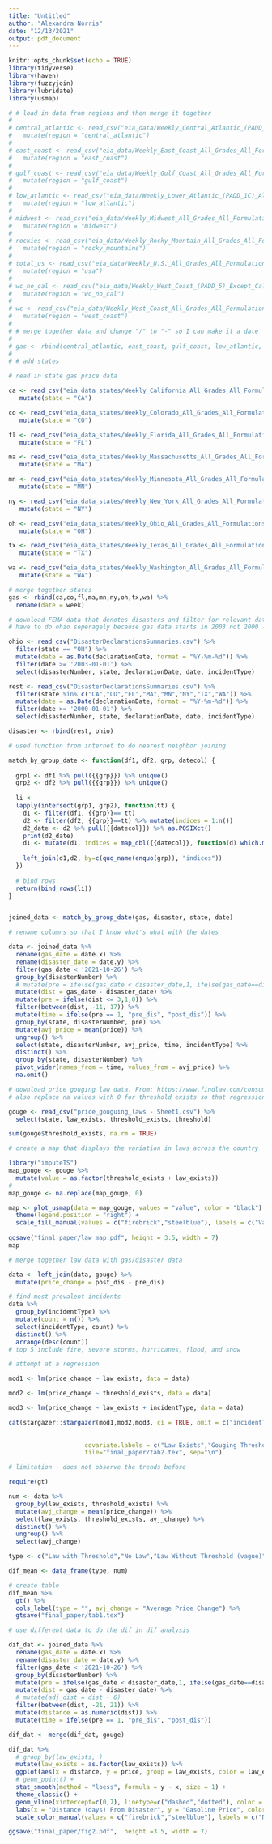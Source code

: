 ```yaml
---
title: "Untitled"
author: "Alexandra Norris"
date: "12/13/2021"
output: pdf_document
---
```


```r
knitr::opts_chunk$set(echo = TRUE)
library(tidyverse)
library(haven)
library(fuzzyjoin)
library(lubridate)
library(usmap)
```

```r

# # load in data from regions and then merge it together
# 
# central_atlantic <- read_csv("eia_data/Weekly_Central_Atlantic_(PADD_1B)_All_Grades_All_Formulations_Retail_Gasoline_Prices.csv") %>%
#   mutate(region = "central_atlantic")
# 
# east_coast <- read_csv("eia_data/Weekly_East_Coast_All_Grades_All_Formulations_Retail_Gasoline_Prices.csv") %>%
#   mutate(region = "east_coast")
# 
# gulf_coast <- read_csv("eia_data/Weekly_Gulf_Coast_All_Grades_All_Formulations_Retail_Gasoline_Prices.csv") %>%
#   mutate(region = "gulf_coast")
# 
# low_atlantic <- read_csv("eia_data/Weekly_Lower_Atlantic_(PADD_1C)_All_Grades_All_Formulations_Retail_Gasoline_Prices.csv") %>%
#   mutate(region = "low_atlantic")
# 
# midwest <- read_csv("eia_data/Weekly_Midwest_All_Grades_All_Formulations_Retail_Gasoline_Prices.csv") %>%
#   mutate(region = "midwest")
# 
# rockies <- read_csv("eia_data/Weekly_Rocky_Mountain_All_Grades_All_Formulations_Retail_Gasoline_Prices.csv") %>%
#   mutate(region = "rocky_mountains") 
# 
# total_us <- read_csv("eia_data/Weekly_U.S._All_Grades_All_Formulations_Retail_Gasoline_Prices.csv") %>%
#   mutate(region = "usa") 
# 
# wc_no_cal <- read_csv("eia_data/Weekly_West_Coast_(PADD_5)_Except_California_All_Grades_All_Formulations_Retail_Gasoline_Prices.csv") %>%
#   mutate(region = "wc_no_cal")
# 
# wc <- read_csv("eia_data/Weekly_West_Coast_All_Grades_All_Formulations_Retail_Gasoline_Prices.csv") %>%
#   mutate(region = "west_coast")
# 
# # merge together data and change "/" to "-" so I can make it a date
# 
# gas <- rbind(central_atlantic, east_coast, gulf_coast, low_atlantic, midwest, rockies, total_us, wc_no_cal, wc)
# 
# # add states 

```

```r

# read in state gas price data

ca <- read_csv("eia_data_states/Weekly_California_All_Grades_All_Formulations_Retail_Gasoline_Prices.csv") %>%
   mutate(state = "CA")

co <- read_csv("eia_data_states/Weekly_Colorado_All_Grades_All_Formulations_Retail_Gasoline_Prices.csv") %>%
   mutate(state = "CO")

fl <- read_csv("eia_data_states/Weekly_Florida_All_Grades_All_Formulations_Retail_Gasoline_Prices.csv") %>%
   mutate(state = "FL")

ma <- read_csv("eia_data_states/Weekly_Massachusetts_All_Grades_All_Formulations_Retail_Gasoline_Prices.csv") %>%
   mutate(state = "MA")

mn <- read_csv("eia_data_states/Weekly_Minnesota_All_Grades_All_Formulations_Retail_Gasoline_Prices.csv") %>%
   mutate(state = "MN")

ny <- read_csv("eia_data_states/Weekly_New_York_All_Grades_All_Formulations_Retail_Gasoline_Prices.csv") %>%
   mutate(state = "NY")

oh <- read_csv("eia_data_states/Weekly_Ohio_All_Grades_All_Formulations_Retail_Gasoline_Prices.csv") %>%
   mutate(state = "OH")

tx <- read_csv("eia_data_states/Weekly_Texas_All_Grades_All_Formulations_Retail_Gasoline_Prices.csv") %>%
   mutate(state = "TX")

wa <- read_csv("eia_data_states/Weekly_Washington_All_Grades_All_Formulations_Retail_Gasoline_Prices.csv") %>%
   mutate(state = "WA")

# merge together states
gas <- rbind(ca,co,fl,ma,mn,ny,oh,tx,wa) %>%
  rename(date = week)

```

```r

# download FEMA data that denotes disasters and filter for relevant data
# have to do ohio seperagely because gas data starts in 2003 not 2000 like the rest - makes it so the nearest merge works better

ohio <- read_csv("DisasterDeclarationsSummaries.csv") %>%
  filter(state == "OH") %>%
  mutate(date = as.Date(declarationDate, format = "%Y-%m-%d")) %>%
  filter(date >= '2003-01-01') %>%
  select(disasterNumber, state, declarationDate, date, incidentType)

rest <- read_csv("DisasterDeclarationsSummaries.csv") %>%
  filter(state %in% c("CA","CO","FL","MA","MN","NY","TX","WA")) %>%
  mutate(date = as.Date(declarationDate, format = "%Y-%m-%d")) %>%
  filter(date >= '2000-01-01') %>%
  select(disasterNumber, state, declarationDate, date, incidentType)

disaster <- rbind(rest, ohio)

```

```r

# used function from internet to do nearest neighbor joining

match_by_group_date <- function(df1, df2, grp, datecol) {
  
  grp1 <- df1 %>% pull({{grp}}) %>% unique()
  grp2 <- df2 %>% pull({{grp}}) %>% unique()
  
  li <-
  lapply(intersect(grp1, grp2), function(tt) {
    d1 <- filter(df1, {{grp}}== tt)
    d2 <- filter(df2, {{grp}}==tt) %>% mutate(indices = 1:n())
    d2_date <- d2 %>% pull({{datecol}}) %>% as.POSIXct()
    print(d2_date)
    d1 <- mutate(d1, indices = map_dbl({{datecol}}, function(d) which.min(abs(d2_date - as.POSIXct(d)))))
    
    left_join(d1,d2, by=c(quo_name(enquo(grp)), "indices"))
  })
  
  # bind rows
  return(bind_rows(li))
}


joined_data <- match_by_group_date(gas, disaster, state, date)

```

```r
# rename columns so that I know what's what with the dates

data <- joined_data %>%
  rename(gas_date = date.x) %>%
  rename(disaster_date = date.y) %>%
  filter(gas_date < '2021-10-26') %>%
  group_by(disasterNumber) %>%
  # mutate(pre = ifelse(gas_date < disaster_date,1, ifelse(gas_date==disaster_date,1, 0))) %>%
  mutate(dist = gas_date - disaster_date) %>%
  mutate(pre = ifelse(dist <= 3,1,0)) %>%
  filter(between(dist, -11, 17)) %>%
  mutate(time = ifelse(pre == 1, "pre_dis", "post_dis")) %>%
  group_by(state, disasterNumber, pre) %>%
  mutate(avj_price = mean(price)) %>%
  ungroup() %>%
  select(state, disasterNumber, avj_price, time, incidentType) %>%
  distinct() %>%
  group_by(state, disasterNumber) %>%
  pivot_wider(names_from = time, values_from = avj_price) %>%
  na.omit()

```




```r
# download price gouging law data. From: https://www.findlaw.com/consumer/consumer-transactions/price-gouging-laws-by-state.html
# also replace na values with 0 for threshold exists so that regression works

gouge <- read_csv("price_gouguing_laws - Sheet1.csv") %>%
  select(state, law_exists, threshold_exists, threshold)

sum(gouge$threshold_exists, na.rm = TRUE)
```


```r

# create a map that displays the variation in laws across the country

library("imputeTS")
map_gouge <- gouge %>%
  mutate(value = as.factor(threshold_exists + law_exists))
# 
map_gouge <- na.replace(map_gouge, 0)

map <- plot_usmap(data = map_gouge, values = "value", color = "black") + 
  theme(legend.position = "right") +
  scale_fill_manual(values = c("firebrick","steelblue"), labels = c("Vague Law","Law with Threshold","No Law"), name = "Type of Price Gouging Law")
    
ggsave("final_paper/law_map.pdf", height = 3.5, width = 7)
map
```
```r

# merge together law data with gas/disaster data

data <- left_join(data, gouge) %>%
  mutate(price_change = post_dis - pre_dis)

```

```r

# find most prevalent incidents
data %>%
  group_by(incidentType) %>%
  mutate(count = n()) %>%
  select(incidentType, count) %>%
  distinct() %>%
  arrange(desc(count))
# top 5 include fire, severe storms, hurricanes, flood, and snow

# attempt at a regression

mod1 <- lm(price_change ~ law_exists, data = data)

mod2 <- lm(price_change ~ threshold_exists, data = data)

mod3 <- lm(price_change ~ law_exists + incidentType, data = data)

cat(stargazer::stargazer(mod1,mod2,mod3, ci = TRUE, omit = c("incidentTypeCoastal Storm", "incidentTypeDam/Levee Break", "incidentTypeEarthquake", "incidentTypeFreezing",
                                                                           "incidentTypeMud/Landslide", "incidentTypeOther", "incidentTypeSevere Ice Storm", "incidentTypeTornado",
                                                                           "incidentTypeTsunami"),
                     covariate.labels = c("Law Exists","Gouging Threshold Exists","Fire","Flood","Hurricane","Severe Storm(s)","Snow", "Constant"), dep.var.labels = "Post-Disaster Price Change"),
                     file="final_paper/tab2.tex", sep="\n")

# limitation - does not observe the trends before

```

```r


require(gt)

num <- data %>%
  group_by(law_exists, threshold_exists) %>%
  mutate(avj_change = mean(price_change)) %>%
  select(law_exists, threshold_exists, avj_change) %>%
  distinct() %>%
  ungroup() %>%
  select(avj_change)

type <- c("Law with Threshold","No Law","Law Without Threshold (vague)")

dif_mean <- data_frame(type, num)

# create table
dif_mean %>%
  gt() %>%
  cols_label(type = "", avj_change = "Average Price Change") %>%
  gtsave("final_paper/tab1.tex")


```

```r

# use different data to do the dif in dif analysis

dif_dat <- joined_data %>%
  rename(gas_date = date.x) %>%
  rename(disaster_date = date.y) %>%
  filter(gas_date < '2021-10-26') %>%
  group_by(disasterNumber) %>%
  mutate(pre = ifelse(gas_date < disaster_date,1, ifelse(gas_date==disaster_date,1, 0))) %>%
  mutate(dist = gas_date - disaster_date) %>%
  # mutate(adj_dist = dist - 6)
  filter(between(dist, -21, 21)) %>%
  mutate(distance = as.numeric(dist)) %>%
  mutate(time = ifelse(pre == 1, "pre_dis", "post_dis"))

dif_dat <- merge(dif_dat, gouge)

dif_dat %>%
  # group_by(law_exists, )
  mutate(law_exists = as.factor(law_exists)) %>%
  ggplot(aes(x = distance, y = price, group = law_exists, color = law_exists)) +
  # geom_point() +
  stat_smooth(method = "loess", formula = y ~ x, size = 1) +
  theme_classic() +
  geom_vline(xintercept=c(0,7), linetype=c("dashed","dotted"), color = c("black", "red")) +
  labs(x = "Distance (days) From Disaster", y = "Gasoline Price", color = "") +
  scale_color_manual(values = c("firebrick","steelblue"), labels = c("No Law", "Law Prohibiting Gouging"))

ggsave("final_paper/fig2.pdf",  height =3.5, width = 7)
```


